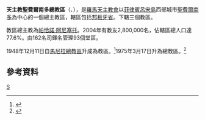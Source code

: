 {{Infobox Roman Catholic diocese
|Roman Catholic Diocese of = 天主教聖費爾南多總教區
|Latin name of diocese = Archidioecesis Sancti Ferdinandi 
|image = [[File:San_Fernando_Metropolitan_Cathedral_in_San_Fernando,_Pampanga.jpg|250px]]
|caption = 聖費爾南多主教座堂
|location = [[菲律賓|菲律賓]]
|territory = 邦板牙省
|population = 2,800,000
|rite = [[罗马礼|罗马礼]]
|patron =
|province = 
|established = 1948年
|cathedral = [[聖費爾南多主教座堂_(聖費爾南多)|聖費爾南多座堂]]
|co-cathedral =
|leadership = 總主教
|website = 
|pope = 
|patriarch= 
|metropolitan = [[帕恰諾‧阿尼塞托|帕恰諾‧阿尼塞托]] 
|ordinary = 
|coadjutor archbishop = 
|coadjutor bishop =
|auxiliary = 
|emeritus =
}}

'''天主教聖費爾南多總教區'''（{{lang-la|Archidioecesis Sancti Ferdinandi}}、{{lang-tl|Arkidiyosesis ng San Fernando}}），是[[羅馬天主教會|羅馬天主教會]]以[[菲律賓|菲律賓]][[呂宋島|呂宋島]]西部城市[[聖費爾南多|聖費爾南多]]為中心的一個總主教區，轄區包括[[邦板牙省|邦板牙省]]。下轄三個教區。

教區總主教為[[帕恰諾‧阿尼塞托|帕恰諾‧阿尼塞托]]。2004年有教友2,800,000名，佔轄區總人口達77.6%。由162名司鐸名管理93個堂區。

1948年12月11日自[[天主教馬尼拉總教區|馬尼拉總教區]]升成為教區。<ref name="d">{{cite journal
|journal=[[宗座公報|宗座公報]]
|publisher=梵蒂岡出版社
|date=1949年
|volume=41
|title=AB ARCHIDIOECESIS MANILENSIS TERRITORIO PARS SEIUNGITUR, QUAE IN NOVAM ERIGITUR DIOECESIM. SANCTI FERDINANDI NUNCUPANDAM.
|page=400
|url=http://www.vatican.va/archive/aas/documents/AAS%2041%20%5B1949%5D%20-%20ocr.pdf
|access-date=2012-03-06
|archive-date=2010-03-27
|archive-url=https://web.archive.org/web/20100327070831/http://www.vatican.va/archive/aas/documents/AAS%2041%20%5B1949%5D%20-%20ocr.pdf
|dead-url=no
}}</ref>1975年3月17日升為總教區。<ref name="Ad">{{cite journal
|journal=[[宗座公報|宗座公報]]
|publisher=梵蒂岡出版社
|date=1975年
|volume=67
|title=In Insulis Philippinis provincia ecclesiastica « Sancti Ferdinandi » constituitur.
|page=243
|url=http://www.vatican.va/archive/aas/documents/AAS%2051%20%5B1959%5D%20-%20ocr.pdf
|access-date=2012-03-06
|archive-date=2013-03-03
|archive-url=https://web.archive.org/web/20130303052712/http://www.vatican.va/archive/aas/documents/AAS%2051%20%5B1959%5D%20-%20ocr.pdf
|dead-url=no
}}</ref>
==參考資料==
{{reflist}}

{{菲律賓天主教教區}}
[[Category:菲律賓天主教教區|S]]